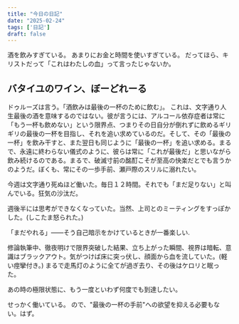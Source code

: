 ```yaml
---
title: "今日の日記"
date: "2025-02-24"
tags: ['日記']
draft: false
---
```

酒を飲みすぎている。
あまりにお金と時間を使いすぎている。
だってほら、キリストだって「これはわたしの血」って言ったじゃないか。

## バタイユのワイン、ぼーどれーる
ドゥルーズは言う。「酒飲みは最後の一杯のために飲む」。  これは、文字通り人生最後の酒を意味するのではない。彼が言うには、アルコール依存症者は常に「もう一杯も飲めない」という限界点、つまりその日自分が倒れずに飲めるギリギリの最後の一杯を目指し、それを追い求めているのだ。そして、その「最後の一杯」を飲み干すと、また翌日も同じように「最後の一杯」を追い求める。まるで、永遠に終わらない儀式のように、彼らは常に「これが最後だ」と思いながら飲み続けるのである。まるで、破滅寸前の酩酊こそが至高の快楽だとでも言うかのようだ。ぼくも、常にその一歩手前、瀬戸際のスリルに溺れたい。

今週は文字通り死ぬほど働いた。毎日１２時間。それでも「まだ足りない」と叫んでいる。狂気の沙汰だ。

週後半には思考ができなくなっていた。当然、上司とのミーティングをすっぽかした。(しこたま怒られた。)

「まだやれる」——そう自己暗示をかけているときが一番楽しい.

修論執筆中、徹夜明けで限界突破した結果、立ち上がった瞬間、視界は暗転、意識はブラックアウト。気がつけば床に突っ伏し、顔面から血を流していた。(軽い痙攣付き。)  まるで走馬灯のように全てが過ぎ去り、その後はケロリと眠った。

あの時の極限状態に、もう一度といわず何度でも到達したい。

せっかく働いている。  ので、"最後の一杯の手前"への欲望を抑える必要もない。はず。

